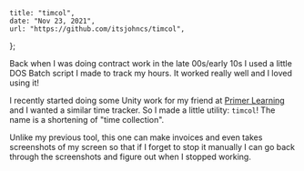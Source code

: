     title: "timcol",
    date: "Nov 23, 2021",
    url: "https://github.com/itsjohncs/timcol",
};

Back when I was doing contract work in the late 00s/early 10s I used a little DOS Batch script I made to track my hours. It worked really well and I loved using it!

I recently started doing some Unity work for my friend at [Primer Learning](https://www.youtube.com/c/PrimerLearning) and I wanted a similar time tracker. So I made a little utility: `timcol`! The name is a shortening of "time collection".

Unlike my previous tool, this one can make invoices and even takes screenshots of my screen so that if I forget to stop it manually I can go back through the screenshots and figure out when I stopped working.
